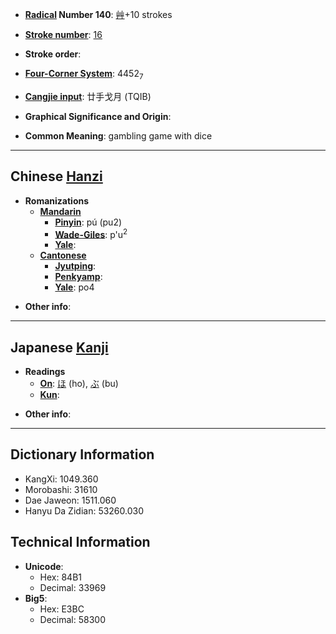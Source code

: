 * '''[[Wiktionary:Chinese radical index| Radical]] Number 140''': [[Wiktionary:Chinese radical index 艸|艸]]+10 strokes

* '''[[Wiktionary:Chinese total strokes index|Stroke number]]''': [[Wiktionary:Chinese total strokes index 16|16]]

* '''Stroke order''': 

* '''[[Wiktionary:Chinese four corner index|Four-Corner System]]''': 4452<sub>7</sub>

* '''[[Wiktionary:Chinese Cangjie index|Cangjie input]]''': 廿手戈月 (TQIB)

* '''Graphical Significance and Origin''': 

* '''Common Meaning''': gambling game with dice

----

== Chinese [[Hanzi]] ==

* '''Romanizations'''
** '''[[Mandarin]]'''
*** '''[[Pinyin]]''': pú (pu2)
*** '''[[Wade-Giles]]''': p'u<sup>2</sup>
*** '''[[Yale]]''': 
** '''[[Cantonese]]'''
*** '''[[Jyutping]]''':
*** '''[[Penkyamp]]''': 
*** '''[[Yale]]''': po4

* '''Other info''': 

----

== Japanese [[Kanji]] ==

* '''Readings'''
** '''[[On]]''': [[ほ]] (ho), [[ぶ]] (bu)
** '''[[Kun]]''': 

* '''Other info''':  

----

== Dictionary Information ==

* KangXi: 1049.360
* Morobashi: 31610
* Dae Jaweon: 1511.060
* Hanyu Da Zidian: 53260.030

== Technical Information ==

* '''Unicode''':
** Hex: 84B1
** Decimal: 33969
* '''Big5''':
** Hex: E3BC
** Decimal: 58300